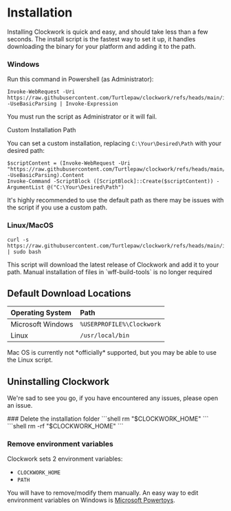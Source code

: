 
# Installation

Installing Clockwork is quick and easy, and should take less than a few seconds. The install script is the fastest way to set it up, it handles downloading the binary for your platform and adding it to the path.

### Windows

Run this command in Powershell (as Administrator):

```shell copy
Invoke-WebRequest -Uri https://raw.githubusercontent.com/Turtlepaw/clockwork/refs/heads/main/install/install.ps1 -UseBasicParsing | Invoke-Expression
```

<Callout type="warning">
  You must run the script as Administrator or it will fail.
</Callout>

<Beta>Custom Installation Path</Beta>

You can set a custom installation, replacing `C:\Your\Desired\Path` with your desired path:

```shell copy
$scriptContent = (Invoke-WebRequest -Uri "https://raw.githubusercontent.com/Turtlepaw/clockwork/refs/heads/main/install/install.ps1" -UseBasicParsing).Content
Invoke-Command -ScriptBlock ([ScriptBlock]::Create($scriptContent)) -ArgumentList @("C:\Your\Desired\Path")
```

<Callout type="warning">
  It's highly recommended to use the default path as there may be issues with
  the script if you use a custom path.
</Callout>

### Linux/MacOS

```shell
curl -s https://raw.githubusercontent.com/Turtlepaw/clockwork/refs/heads/main/install/install.sh | sudo bash
```

<Callout type="info">
  This script will download the latest release of Clockwork and add it to your
  path.
</Callout>
<Callout type="info">
  Manual installation of files in `wff-build-tools` is no longer required
</Callout>

## Default Download Locations

| Operating System  | Path                      |
| :---------------- | :------------------------ |
| Microsoft Windows | `%USERPROFILE%\Clockwork` |
| Linux             | `/usr/local/bin`          |

<Callout type="warning">
  Mac OS is currently not *officially* supported, but you may be able to use the
  Linux script.
</Callout>

## Uninstalling Clockwork

We're sad to see you go, if you have encountered any issues, please open an issue.

<Steps>
### Delete the installation folder
<Tabs items={['Windows', 'Linux']}>
  <Tabs.Tab>
  ```shell
rm "$CLOCKWORK_HOME"
```
</Tabs.Tab>
  <Tabs.Tab>
    ```shell
rm -rf "$CLOCKWORK_HOME"
```
</Tabs.Tab>
</Tabs>

### Remove environment variables

Clockwork sets 2 environment variables:

- `CLOCKWORK_HOME`
- `PATH`

You will have to remove/modify them manually. An easy way to edit environment variables on Windows is [Microsoft Powertoys](https://learn.microsoft.com/en-us/windows/powertoys/#environment-variables).

</Steps>
